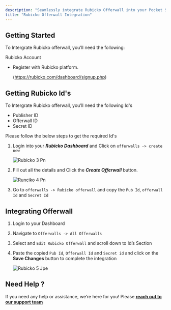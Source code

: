 ```yaml
---
description: "Seamlessly integrate Rubicko Offerwall into your Pocket Script application"
title: "Rubicko Offerwall Integration"
---
```


## Getting Started

To Intergrate Rubicko offerwall, you’ll need the following:

Rubicko Account

- Register with Rubicko platform.

  (https://rubicko.com/dashboard/signup.php)

## Getting Rubicko Id's

To Intergrate Rubicko offerwall, you’ll need the following Id's

- Publisher ID
- Offerwall ID
- Secret ID

Please follow the below steps to get the required Id's

1. Login into your **_Rubicko Dashboard_**  and Click on  `offerwalls -> create new`

   ![Rubicko 3 Pn](/images/rubicko_3.png)
2. Fill out all the details and Click the  **_Create Offerwall_**  button.

   ![Runciko 4 Pn](/images/runciko_4.png)
3. Go to `offerwalls -> Rubicko offerwall` and copy the `Pub Id`, `offerwall Id` and  `Secret Id`

## Integrating Offerwall

1. Login to your Dashboard
2. Navigate to `Offerwalls -> All Offerwalls`
3. Select and `Edit Rubicko Offerwall` and scroll down to Id’s Section
4. Paste the copied `Pub Id`, `Offerwall Id` and `Secret id` and click on the **Save Changes** button to complete the integration

   ![Rubicko 5 Jpe](/images/rubicko_5.jpeg)

## **Need Help ?**

If you need any help or assistance, we’re here for you\! Please [**reach out to our support team**](https://droidoxy.com/support/)